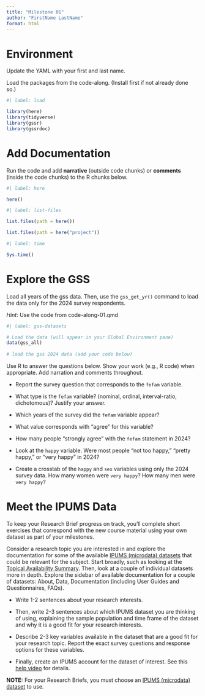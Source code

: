 ```yaml
---
title: "Milestone 01"
author: "FirstName LastName"
format: html
---
```


# Environment

Update the YAML with your first and last name.

Load the packages from the code-along. (Install first if not already done so.)

```r
#| label: load

library(here)
library(tidyverse)
library(gssr)
library(gssrdoc)
```

# Add Documentation

Run the code and add **narrative** (outside code chunks) or **comments** (inside the code chunks) to the R chunks below.

```r
#| label: here

here()
```

```r
#| label: list-files

list.files(path = here())

list.files(path = here("project"))
```

```r
#| label: time

Sys.time()
```

# Explore the GSS

Load all years of the gss data. Then, use the `gss_get_yr()` command to load the data only for the 2024 survey respondents.

*Hint*: Use the code from code-along-01.qmd

```r
#| label: gss-datasets

# Load the data (will appear in your Global Environment pane)
data(gss_all)
 
# load the gss 2024 data (add your code below)

```

Use R to answer the questions below. Show your work (e.g., R code) when appropriate. Add narration and comments throughout.

-   Report the survey question that corresponds to the `fefam` variable.

-   What type is the `fefam` variable? (nominal, ordinal, interval-ratio, dichotomous)? Justify your answer.

-   Which years of the survey did the `fefam` variable appear?

-   What value corresponds with "agree" for this variable?

-   How many people "strongly agree" with the `fefam` statement in 2024?

-   Look at the `happy` variable. Were most people "not too happy," "pretty happy," or "very happy" in 2024?

-   Create a crosstab of the `happy` and `sex` variables using only the 2024 survey data. How many women were `very happy`? How many men were `very happy`?

# Meet the IPUMS Data

To keep your Research Brief progress on track, you'll complete short exercises that correspond with the new course material using your own dataset as part of your milestones.

Consider a research topic you are interested in and explore the documentation for some of the available [IPUMS (microdata) datasets](https://www.ipums.org/overview) that could be relevant for the subject. Start broadly, such as looking at the [Topical Availability Summary](https://www.ipums.org/topics). Then, look at a couple of individual datasets more in depth. Explore the sidebar of available documentation for a couple of datasets: About, Data, Documentation (including User Guides and Questionnaires, FAQs).

-   Write 1-2 sentences about your research interests.

-   Then, write 2-3 sentences about which IPUMS dataset you are thinking of using, explaining the sample population and time frame of the dataset and why it is a good fit for your research interests.

-   Describe 2-3 key variables available in the dataset that are a good fit for your research topic. Report the exact survey questions and response options for these variables.

-   Finally, create an IPUMS account for the dataset of interest. See this [help video](https://www.youtube.com/watch?v=Oo7RYMV7q4Y) for details.

**NOTE:** For your Research Briefs, you must choose an [IPUMS (microdata) dataset](https://www.ipums.org/overview) to use.
